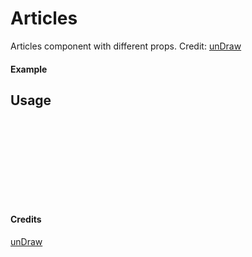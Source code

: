 
<Meta of={Articles} title="unDraw/Articles" />

# Articles

Articles component with different props.
Credit: [unDraw](https://undraw.co/illustrations)

#### Example

<Canvas of={Articles.Primary} />

## Usage

```ts
import { Articles } from "yadl-ui";

const Example = () => {
  return (
      <Articles />
  );
};

export default Example;
```

#### Credits
[unDraw](https://undraw.co/illustrations)
